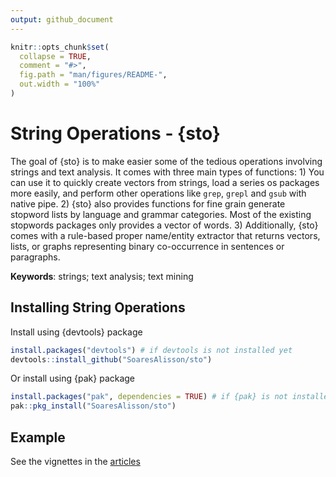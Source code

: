 ```yaml
---
output: github_document
---
```


<!-- README.md is generated from README.Rmd. Please edit that file -->

```r
knitr::opts_chunk$set(
  collapse = TRUE,
  comment = "#>",
  fig.path = "man/figures/README-",
  out.width = "100%"
)
```

# String Operations - {sto}

<!-- badges: start -->
<!-- badges: end -->

The goal of {sto} is to make easier some of the tedious operations involving strings and text analysis.
It comes with three main types of functions:
1) You can use it to quickly create vectors from strings, load a series os packages more easily, and perform other operations like `grep`, `grepl` and `gsub` with native pipe.
2) {sto} also provides functions for fine grain generate stopword lists by language and grammar categories. Most of the existing stopwords packages only provides a vector of words.
3) Additionally, {sto} comes with a rule-based proper name/entity extractor that returns vectors, lists, or graphs representing binary co-occurrence in sentences or paragraphs.

**Keywords**: strings; text analysis; text mining

## Installing String Operations
Install using {devtools} package

```r
install.packages("devtools") # if devtools is not installed yet
devtools::install_github("SoaresAlisson/sto")
```

Or install using {pak} package
```r
install.packages("pak", dependencies = TRUE) # if {pak} is not installed yet
pak::pkg_install("SoaresAlisson/sto")
```

## Example

See the vignettes in the [articles](https://soaresalisson.github.io/sto/index.html)

